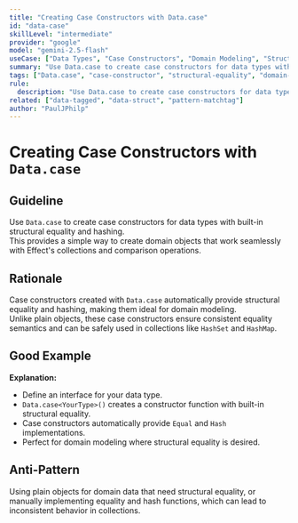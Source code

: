 ```yaml
---
title: "Creating Case Constructors with Data.case"
id: "data-case"
skillLevel: "intermediate"
provider: "google"
model: "gemini-2.5-flash"
useCase: ["Data Types", "Case Constructors", "Domain Modeling", "Structural Equality"]
summary: "Use Data.case to create case constructors for data types with built-in structural equality and hashing, enabling type-safe domain modeling."
tags: ["Data.case", "case-constructor", "structural-equality", "domain-modeling", "data-type", "effect"]
rule:
  description: "Use Data.case to create case constructors for data types, providing automatic structural equality and hashing for domain objects."
related: ["data-tagged", "data-struct", "pattern-matchtag"]
author: "PaulJPhilp"
---
```


# Creating Case Constructors with `Data.case`

## Guideline

Use `Data.case` to create case constructors for data types with built-in structural equality and hashing.  
This provides a simple way to create domain objects that work seamlessly with Effect's collections and comparison operations.

## Rationale

Case constructors created with `Data.case` automatically provide structural equality and hashing, making them ideal for domain modeling.  
Unlike plain objects, these case constructors ensure consistent equality semantics and can be safely used in collections like `HashSet` and `HashMap`.

## Good Example

<Example path="./src/data-case.ts" />

**Explanation:**  
- Define an interface for your data type.
- `Data.case<YourType>()` creates a constructor function with built-in structural equality.
- Case constructors automatically provide `Equal` and `Hash` implementations.
- Perfect for domain modeling where structural equality is desired.

## Anti-Pattern

Using plain objects for domain data that need structural equality, or manually implementing equality and hash functions, which can lead to inconsistent behavior in collections.